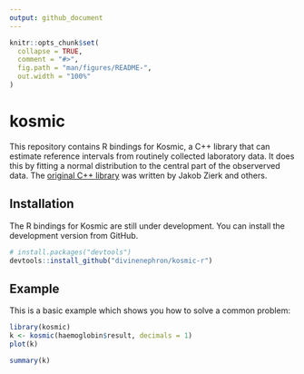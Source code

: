 ```yaml
---
output: github_document
---
```


<!-- README.md is generated from README.Rmd. Please edit that file -->

```r
knitr::opts_chunk$set(
  collapse = TRUE,
  comment = "#>",
  fig.path = "man/figures/README-",
  out.width = "100%"
)
```

# kosmic

<!-- badges: start -->
<!-- badges: end -->

This repository contains R bindings for Kosmic, a C++ library that can estimate reference intervals from routinely collected laboratory data. It does this by fitting a normal distribution to the central part of the observerved data. The [original C++ library](https://gitlab.miracum.org/kosmic/kosmic) was written by Jakob Zierk and others.

## Installation

The R bindings for Kosmic are still under development. You can install the development version from GitHub.

``` r
# install.packages("devtools")
devtools::install_github("divinenephron/kosmic-r")
```

## Example

This is a basic example which shows you how to solve a common problem:

```r
library(kosmic)
k <- kosmic(haemoglobin$result, decimals = 1)
plot(k)
```

```r
summary(k)
```

